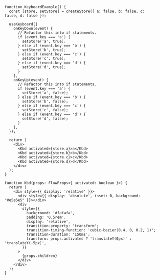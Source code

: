 ```tsx
function KeyboardExample() {
  const [store, setStore] = createStore({ a: false, b: false, c: false, d: false });

  useKeyboard({
    onKeyDown(event) {
      // Refactor this into if statements.
      if (event.key === 'a') {
        setStore('a', true);
      } else if (event.key === 'b') {
        setStore('b', true);
      } else if (event.key === 'c') {
        setStore('c', true);
      } else if (event.key === 'd') {
        setStore('d', true);
      }
    },
    onKeyUp(event) {
      // Refactor this into if statements.
      if (event.key === 'a') {
        setStore('a', false);
      } else if (event.key === 'b') {
        setStore('b', false);
      } else if (event.key === 'c') {
        setStore('c', false);
      } else if (event.key === 'd') {
        setStore('d', false);
      }
    },
  });

  return (
    <div>
      <Kbd activated={store.a}>a</Kbd>
      <Kbd activated={store.b}>b</Kbd>
      <Kbd activated={store.c}>c</Kbd>
      <Kbd activated={store.d}>d</Kbd>
    </div>
  );
}

function Kbd(props: FlowProps<{ activated: boolean }>) {
  return (
    <div style={{ display: 'relative' }}>
      <div style={{ display: 'absolute', inset: 0, background: "#e5e5e5" }}></div>
      <div
        style={{
          background: '#fafafa',
          padding: '0.5rem',
          display: 'relative',
          transition-property: 'transform';
          transition-timing-function: 'cubic-bezier(0.4, 0, 0.2, 1)';
          transition-duration: '150ms';
          transform: props.activated ? 'translateY(0px)' : 'translateY(-5px)',
        }}
      >
        {props.children}
      </div>
    </div>
  );
}
```
